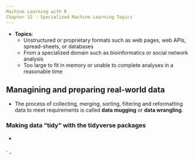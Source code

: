 ```yaml
---
Machine Learning with R
Chapter 12 - Specialized Machine Learning Topics
---
```


  - <b>Topics</b>:
    - Unstructured or proprietary formats such as web pages, web APIs, spread-sheets, or databases
    - From a specialized domain such as bioinformatics or social network analysis
    - Too large to fit in memory or unable to complete analyses in a reasonable time

## Managining and preparing real-world data

  - The process of collecting, merging, sorting, filtering and reformatting data to meet requirements is called <b>data mugging</b> or <b>data wrangling</b>.

### Making data "tidy" with the tidyverse packages

  - 

### 

`  - 
```r
```
